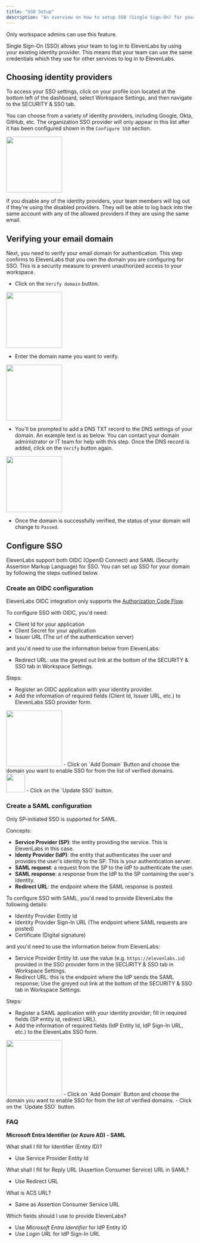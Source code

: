 ```yaml
---
title: "SSO Setup"
description: "An overview on how to setup SSO (Single Sign-On) for your team."
---
```


<Info> Only workspace admins can use this feature. </Info>

Single Sign-On (SSO) allows your team to log in to ElevenLabs by using your existing identity provider. This means that your team can use the same credentials which they use for other services to log in to ElevenLabs.

## Choosing identity providers
To access your SSO settings, click on your profile icon located at the bottom left of the dashboard, select Workspace Settings, and then navigate to the SECURITY & SSO tab.

You can choose from a variety of identity providers, including Google, Okta, GitHub, etc.  The organization SSO provider will only appear in this list after it has been configured shown in the `Configure SSO` section.

<img height="150" src="/workspace/images/identity_providers.png" />

If you disable any of the identity providers, your team members will log out if they're using the disabled providers. They will be able to log back into the same account with any of the allowed providers if they are using the same email.

## Verifying your email domain
Next, you need to verify your email domain for authentication. This step confirms to ElevenLabs that you own the domain you are configuring for SSO. This is a security measure to prevent unauthorized access to your workspace.

- Click on the `Verify domain` button.

<img height="150" src="/workspace/images/verify_domain_button.png" />

- Enter the domain name you want to verify.

<img height="150" src="/workspace/images/domain_verification.png" />

- You'll be prompted to add a DNS TXT record to the DNS settings of your domain. An example text is as below. You can contact your domain administrator or IT team for help with this step. Once the DNS record is added, click on the `Verify` button again.

<img height="150" src="/workspace/images/dns_records.png" />

- Once the domain is successfully verified, the status of your domain will change to `Passed`.

## Configure SSO
ElevenLabs support both OIDC (OpenID Connect) and SAML (Security Assertion Markup Language) for SSO. You can set up SSO for your domain by following the steps outlined below.

### Create an OIDC configuration
ElevenLabs OIDC integration only supports the [Authorization Code Flow](https://auth0.com/docs/get-started/authentication-and-authorization-flow/authorization-code-flow).

To configure SSO with OIDC, you'd need:
- Client Id for your application
- Client Secret for your application
- Issuer URL (The url of the authentication server)

and you'd need to use the information below from ElevenLabs:
- Redirect URL: use the greyed out link at the bottom of the SECURITY & SSO tab in Workspace Settings.

Steps:
- Register an OIDC application with your identity provider.
- Add the information of required fields (Client Id, Issuer URL, etc.) to ElevenLabs SSO provider form.
<img height="150" src="/workspace/images/sso_oidc.png" />
- Click on `Add Domain` Button and choose the domain you want to enable SSO for from the list of verified domains.
<img height="50" src="/workspace/images/add_domains.png" />
- Click on the `Update SSO` button.

### Create a SAML configuration
<Info> Only SP-initiated SSO is supported for SAML.</Info>

Concepts:
- **Service Provider (SP)**: the entity providing the service. This is ElevenLabs in this case.
- **Identy Provider (IdP)**: the entity that authenticates the user and provides the user's identity to the SP. This is your authentication server.
- **SAML request**: a request from the SP to the IdP to authenticate the user.
- **SAML response**: a response from the IdP to the SP containing the user's identity.
- **Redirect URL**: the endpoint where the SAML response is posted.

To configure SSO with SAML, you'd need to provide ElevenLabs the following details:
  - Identity Provider Entity Id
  - Identity Provider Sign-In URL (The endpoint where SAML requests are posted)
  - Certificate (Digital signature)

and you'd need to use the information below from ElevenLabs:
  - Service Provider Entity Id: use the value  (e.g. `https://elevenlabs.io`) provided in the SSO provider form in the SECURITY & SSO tab in Workspace Settings.
  - Redirect URL: this is the endpoint where the IdP sends the SAML response; Use the greyed out link at the bottom of the SECURITY & SSO tab in Workspace Settings.

Steps:
- Register a SAML application with your identity provider; fill in required fields (SP entity id, redirect URL).
- Add the information of required fields (IdP Entity Id, IdP Sign-In URL, etc.) to the ElevenLabs SSO form.
<img height="150" src="/workspace/images/sso_saml.png" />
- Click on `Add Domain` Button and choose the domain you want to enable SSO for from the list of verified domains.
- Click on the `Update SSO` button.

### FAQ
**Microsoft Entra Identifier (or Azure AD) -  SAML**

What shall I fill for Identifier (Entity ID)?
- Use Service Provider Entity Id

What shall I fill for Reply URL (Assertion Consumer Service) URL in SAML?
- Use Redirect URL

What is ACS URL?
- Same as Assertion Consumer Service URL

Which fields should I use to provide ElevenLabs?
- Use *Microsoft Entra Identifier* for IdP Entity ID
- Use *Login URL* for IdP Sign-In URL


